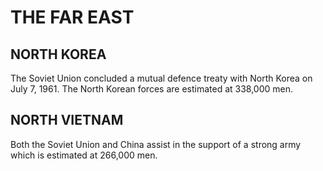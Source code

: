 
# THE FAR EAST

## NORTH KOREA

The Soviet Union concluded a mutual defence treaty with North Korea on July 7, 1961. The North Korean forces are estimated at 338,000 men.

## NORTH VIETNAM

Both the Soviet Union and China assist in the support of a strong army which is estimated at 266,000 men.


